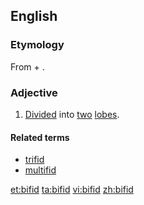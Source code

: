 ==English==

===Etymology===
From {{term|bi-}} + {{term|-fid}}.

===Adjective===
{{en-adj|-}}

# [[divided|Divided]] into [[two]] [[lobe]]s.

====Related terms====
*[[trifid]]
*[[multifid]]

[[et:bifid]]
[[ta:bifid]]
[[vi:bifid]]
[[zh:bifid]]